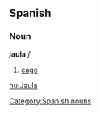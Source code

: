 == Spanish == 
=== Noun === 
'''jaula''' ''f'' 
# [[cage]] 
[[Category:Spanish nouns]]

[[hu:Jaula]]